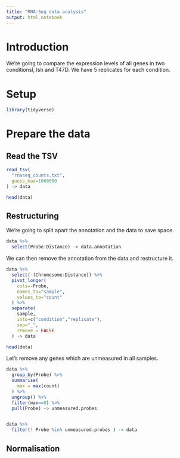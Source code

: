 ---
title: "RNA-Seq data analysis"
output: html_notebook
---

Introduction
============

We're going to compare the expression levels of all genes in two conditionsl, Ish and T47D.  We have 5 replicates for each condition.


Setup
=====

```{r message=FALSE}
library(tidyverse)
```


Prepare the data
================

Read the TSV
------------

```{r "Read Data TSV", message=FALSE}
read_tsv(
  "rnaseq_counts.txt",
  guess_max=1000000
) -> data

head(data)
```
Restructuring
-------------

We're going to split apart the annotation and the data to save space.

```{r}
data %>%
  select(Probe:Distance) -> data.annotation
```

We can then remove the annotation from the data and restructure it.


```{r}
data %>%
  select(-(Chromosome:Distance)) %>%
  pivot_longer(
    cols=-Probe,
    names_to="sample",
    values_to="count"
  ) %>%
  separate(
    sample,
    into=c("condition","replicate"),
    sep="_",
    remove = FALSE
  ) -> data

head(data)
```
Let's remove any genes which are unmeasured in all samples.

```{r}
data %>%
  group_by(Probe) %>%
  summarise(
    max = max(count)
  ) %>%
  ungroup() %>%
  filter(max==0) %>%
  pull(Probe) -> unmeasured.probes


data %>%
  filter(! Probe %in% unmeasured.probes ) -> data
```

Normalisation
-------------












